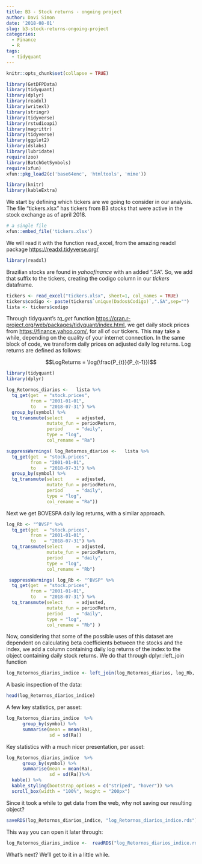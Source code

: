 ```yaml
---
title: B3 - Stock returns - ongoing project
author: Davi Simon
date: '2018-08-01'
slug: b3-stock-returns-ongoing-project
categories:
  - Finance
  - R
tags:
  - tidyquant
---
```


```r
knitr::opts_chunk$set(collapse = TRUE)
```

```r
library(GetDFPData)
library(tidyquant)
library(dplyr)
library(readxl)
library(writexl)
library(stringr)
library(tidyverse)
library(rstudioapi)
library(magrittr)
library(tidyverse)
library(ggplot2)
library(dslabs)
library(lubridate)
require(zoo)
library(BatchGetSymbols)
require(xfun)
xfun::pkg_load2(c('base64enc', 'htmltools', 'mime'))

library(knitr)
library(kableExtra)

```



We start by defining which tickers are we going to consider in our analysis. The file "tickers.xlsx" has tickers from B3 stocks that were active in the stock exchange as of april 2018.


```r
# a single file
xfun::embed_file('tickers.xlsx')
```

We will read it with the function read_excel, from the amazing readxl package <https://readxl.tidyverse.org/>

```r
library(readxl)
```

Brazilian stocks are found in *yahoofinance* with an added ".SA". So, we add that suffix to the tickers, creating the codigo  column in our *tickers* dataframe. 

```r
tickers <- read_excel("tickers.xlsx", sheet=1, col_names = TRUE)
tickers$codigo <- paste(tickers$`unique(Dados$Codigo)`,".SA",sep="")
lista <- tickers$codigo
```


Through tidyquant's *tq_get* function <https://cran.r-project.org/web/packages/tidyquant/index.html>, we get daily stock prices from <https://finance.yahoo.com/>, for all of our tickers. This may take a while, depending on the quality of your internet connection. 
In the same block of code, we transform daily prices on adjusted daily log returns.
Log returns are defined as follows: 

$$LogReturns = \log(\frac{P_{t}}{P_{t-1}})$$


```r
library(tidyquant)
library(dplyr)
```


```r
log_Retornos_diarios <-   lista %>%
  tq_get(get  = "stock.prices",
         from = "2001-01-01",
         to   = "2018-07-31") %>%
  group_by(symbol) %>%
  tq_transmute(select     = adjusted, 
               mutate_fun = periodReturn, 
               period     = "daily",
               type = "log",
               col_rename = "Ra")
```

```r
suppressWarnings( log_Retornos_diarios <-   lista %>%
  tq_get(get  = "stock.prices",
         from = "2001-01-01",
         to   = "2018-07-31") %>%
  group_by(symbol) %>%
  tq_transmute(select     = adjusted, 
               mutate_fun = periodReturn, 
               period     = "daily",
               type = "log",
               col_rename = "Ra"))
```


Next we get BOVESPA daily log returns, with a similar approach.

```r
log_Rb <- "^BVSP" %>%
  tq_get(get  = "stock.prices",
         from = "2001-01-01",
         to   = "2018-07-31") %>%
  tq_transmute(select     = adjusted, 
               mutate_fun = periodReturn, 
               period     = "daily",
               type = "log",
               col_rename = "Rb")
```

```r
 suppressWarnings( log_Rb <- "^BVSP" %>%
  tq_get(get  = "stock.prices",
         from = "2001-01-01",
         to   = "2018-07-31") %>%
  tq_transmute(select     = adjusted, 
               mutate_fun = periodReturn, 
               period     = "daily",
               type = "log",
               col_rename = "Rb") )
```


Now, considering that some of the possible uses of this dataset are dependent on calculating beta coefficients between the stocks and the index, we add a column containing daily log returns of the index to the object containing daily stock returns. We do that through dplyr::left_join function

```r
log_Retornos_diarios_indice <- left_join(log_Retornos_diarios, log_Rb, by = c("date" = "date"))
```

A basic inspection of the data:
```r
head(log_Retornos_diarios_indice)
```

A few key statistics, per asset: 
```r
log_Retornos_diarios_indice  %>% 
      group_by(symbol) %>% 
      summarise(mean = mean(Ra),
                sd = sd(Ra))
```


Key statistics with a much nicer presentation, per asset: 
```r
log_Retornos_diarios_indice  %>% 
      group_by(symbol) %>% 
      summarise(mean = mean(Ra),
                sd = sd(Ra))%>% 
  kable() %>% 
  kable_styling(bootstrap_options = c("striped", "hover")) %>% 
  scroll_box(width = "100%", height = "200px")
```



Since it took a while to get data from the web, why not saving our resulting object? 
```r
saveRDS(log_Retornos_diarios_indice, "log_Retornos_diarios_indice.rds")
```

This way you can open it later through: 
```r
log_Retornos_diarios_indice <-  readRDS("log_Retornos_diarios_indice.rds")
```

What's next? We'll get to it in a little while. 

